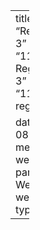 ---
title: "Regression 3"
linktitle: "11: Regression 3"
week_id: "11-regression3"

date: 2025-08-25
menu:
  weeks:
    parent: Weeks
    weight: 11
type: weeks
---